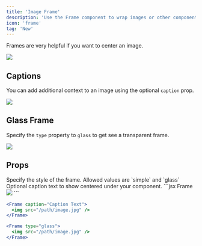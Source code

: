 ```yaml
---
title: 'Image Frame'
description: 'Use the Frame component to wrap images or other components in a container.'
icon: 'frame'
tag: 'New'
---
```


Frames are very helpful if you want to center an image.

<Frame>
  <img
    className="rounded-md"
    src="https://mintlify-assets.b-cdn.net/yellowstone.jpeg"
  />
</Frame>

## Captions

You can add additional context to an image using the optional `caption` prop.

<Frame caption="Yosemite National Park is visited by over 3.5 million people every year">
  <img
    className="rounded-md"
    src="https://mintlify-assets.b-cdn.net/yosemite.jpg"
  />
</Frame>

## Glass Frame

Specify the `type` property to `glass` to get see a transparent frame.

<Frame type="glass">
  <img
    className="rounded-md"
    src="https://mintlify-assets.b-cdn.net/grand-canyon.jpeg"
  />
</Frame>

## Props

<ResponseField name="type" type="string">
  Specify the style of the frame. Allowed values are `simple` and `glass`
</ResponseField>

<ResponseField name="caption" type="string">
  Optional caption text to show centered under your component.
</ResponseField>

<RequestExample>
  ```jsx Frame
  <Frame>
    <img src="/path/image.jpg" />
  </Frame>
  ```

```jsx Frame with Captions
<Frame caption="Caption Text">
  <img src="/path/image.jpg" />
</Frame>
```

```jsx Glass Frame
<Frame type="glass">
  <img src="/path/image.jpg" />
</Frame>
```

</RequestExample>
